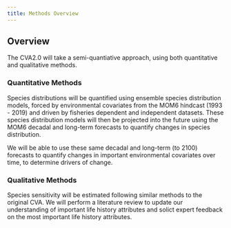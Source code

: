 ```yaml
---
title: Methods Overview
---
```


## Overview 

The CVA2.0 will take a semi-quantiative approach, using both quantitative and qualitative methods. 

### Quantitative Methods 
Species distributions will be quantified using ensemble species distribution models, forced by environmental covariates from the MOM6 hindcast (1993 - 2019) and driven by fisheries dependent and independent datasets. These species distribution models will then be projected into the future using the MOM6 decadal and long-term forecasts to quantify changes in species distribution. 

We will be able to use these same decadal and long-term (to 2100) forecasts to quantify changes in important environmental covariates over time, to determine drivers of change. 

### Qualitative Methods 
Species sensitivity will be estimated following similar methods to the original CVA. We will perform a literature review to update our understanding of important life history attributes and solict expert feedback on the most important life history attributes. 


